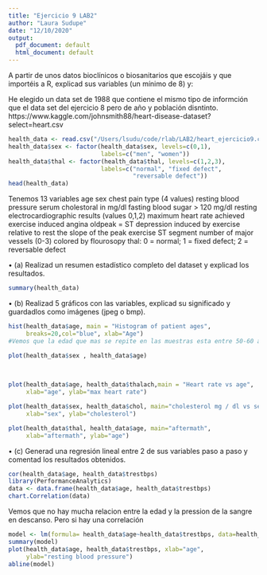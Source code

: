 ```yaml
---
title: "Ejercicio 9 LAB2"
author: "Laura Sudupe"
date: "12/10/2020"
output:
  pdf_document: default
  html_document: default
---
```


A partir de unos datos bioclínicos o biosanitarios que escojáis y que importéis
a R, explicad sus variables (un mínimo de 8) y:

He elegido un data set de 1988 que contiene el mismo tipo de informción que el 
data set del ejercicio 8 pero de año y población disntinto. https://www.kaggle.com/johnsmith88/heart-disease-dataset?select=heart.csv
```r
health_data <- read.csv("/Users/lsudu/code/rlab/LAB2/heart_ejercicio9.csv")
health_data$sex <- factor(health_data$sex, levels=c(0,1), 
                          labels=c("men", "women"))
health_data$thal <- factor(health_data$thal, levels=c(1,2,3), 
                          labels=c("normal", "fixed defect", 
                                   "reversable defect"))
head(health_data)
```
Tenemos 13 variables
age
sex
chest pain type (4 values)
resting blood pressure
serum cholestoral in mg/dl
fasting blood sugar > 120 mg/dl
resting electrocardiographic results (values 0,1,2)
maximum heart rate achieved
exercise induced angina
oldpeak = ST depression induced by exercise relative to rest
the slope of the peak exercise ST segment
number of major vessels (0-3) colored by flourosopy
thal: 0 = normal; 1 = fixed defect; 2 = reversable defect


• (a) Realizad un resumen estadístico completo del dataset y explicad los
resultados.

```r
summary(health_data)

```


• (b) Realizad 5 gráficos con las variables, explicad su significado y
guardadlos como imágenes (jpeg o bmp).

```r
hist(health_data$age, main = "Histogram of patient ages",
     breaks=20,col="blue", xlab="Age")
#Vemos que la edad que mas se repite en las muestras esta entre 50-60 años 
```

```r
plot(health_data$sex , health_data$age)
  
  
```
```r
plot(health_data$age, health_data$thalach,main = "Heart rate vs age",
     xlab="age", ylab="max heart rate")
```
```r
plot(health_data$sex, health_data$chol, main="cholesterol mg / dl vs sex", 
     xlab="sex", ylab="cholesterol")
```
```r
plot(health_data$thal, health_data$age, main="aftermath", 
     xlab="aftermath", ylab="age")
```




• (c) Generad una regresión lineal entre 2 de sus variables paso a paso y
comentad los resultados obtenidos.

```r
cor(health_data$age, health_data$trestbps)
library(PerformanceAnalytics)
data <- data.frame(health_data$age, health_data$trestbps)
chart.Correlation(data)
```
Vemos que no hay mucha relacion entre la edad y la pression de la sangre en 
descanso. Pero si hay una correlación

```r
model <- lm(formula= health_data$age~health_data$trestbps, data=health_data)
summary(model)
plot(health_data$age, health_data$trestbps, xlab="age",
     ylab="resting blood pressure")
abline(model)
```



